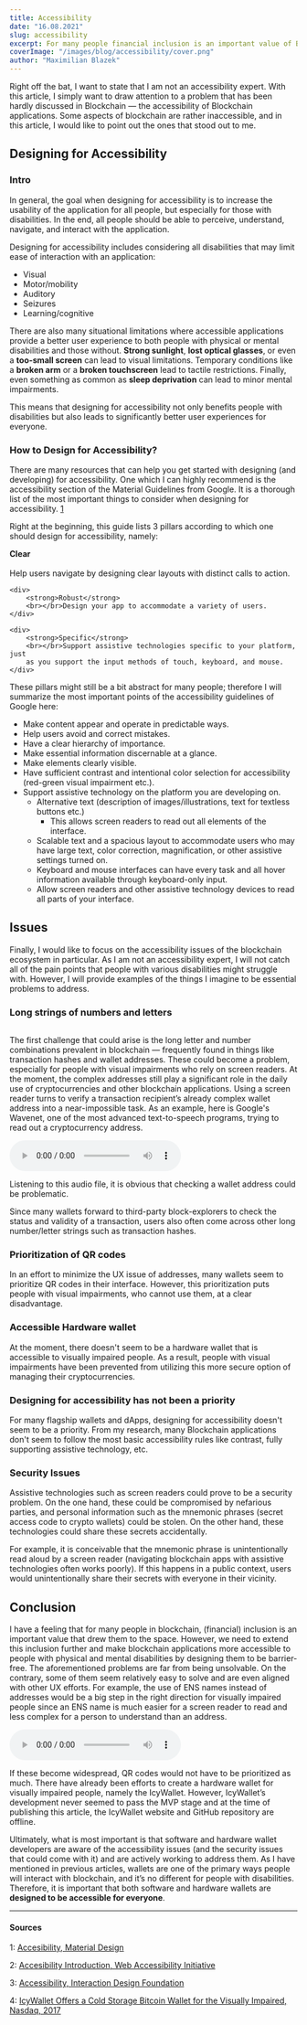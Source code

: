 ```yaml
---
title: Accessibility
date: "16.08.2021"
slug: accessibility
excerpt: For many people financial inclusion is an important value of Blockchain. We need to extend this inclusion further and try to make Blockchain applications more accessible to people with physical and mental disabilities by designing them to be barrier-free.
coverImage: "/images/blog/accessibility/cover.png"
author: "Maximilian Blazek"
---
```


Right off the bat, I want to state that I am not an accessibility expert. With this article, I simply want to draw attention to a problem that has been hardly discussed in Blockchain — the accessibility of Blockchain applications. Some aspects of blockchain are rather inaccessible, and in this article, I would like to point out the ones that stood out to me.

## Designing for Accessibility

### Intro

In general, the goal when designing for accessibility is to increase the usability of the application for all people, but especially for those with disabilities. In the end, all people should be able to perceive, understand, navigate, and interact with the application.

Designing for accessibility includes considering all disabilities that may limit ease of interaction with an application:

- Visual
- Motor/mobility
- Auditory
- Seizures
- Learning/cognitive

There are also many situational limitations where accessible applications provide a better user experience to both people with physical or mental disabilities and those without. **Strong sunlight**, **lost optical glasses**, or even a **too-small screen** can lead to visual limitations. Temporary conditions like a **broken arm** or a **broken touchscreen** lead to tactile restrictions. Finally, even something as common as **sleep deprivation** can lead to minor mental impairments.

This means that designing for accessibility not only benefits people with disabilities but also leads to significantly better user experiences for everyone.

### How to Design for Accessibility?

There are many resources that can help you get started with designing (and developing) for accessibility. One which I can highly recommend is the accessibility section of the Material Guidelines from Google. It is a thorough list of the most important things to consider when designing for accessibility. [1](#1)

Right at the beginning, this guide lists 3 pillars according to which one should design for accessibility, namely:

<div class="article-grid">
    <div>
        <strong>Clear</strong>
        <br></br>Help users navigate by designing clear layouts with distinct
        calls to action.
    </div>

    <div>
        <strong>Robust</strong>
        <br></br>Design your app to accommodate a variety of users.
    </div>

    <div>
        <strong>Specific</strong>
        <br></br>Support assistive technologies specific to your platform, just
        as you support the input methods of touch, keyboard, and mouse.
    </div>

</div>

These pillars might still be a bit abstract for many people; therefore I will summarize the most important points of the accessibility guidelines of Google here:

- Make content appear and operate in predictable ways.
- Help users avoid and correct mistakes.
- Have a clear hierarchy of importance.
- Make essential information discernable at a glance.
- Make elements clearly visible.
- Have sufficient contrast and intentional color selection for accessibility (red-green visual impairment etc.).
- Support assistive technology on the platform you are developing on.
    - Alternative text (description of images/illustrations, text for textless buttons etc.)
        - This allows screen readers to read out all elements of the interface.
    - Scalable text and a spacious layout to accommodate users who may have large text, color correction, magnification, or other assistive settings turned on.
    - Keyboard and mouse interfaces can have every task and all hover information available through keyboard-only input.
    - Allow screen readers and other assistive technology devices to read all parts of your interface.

## Issues

Finally, I would like to focus on the accessibility issues of the blockchain ecosystem in particular. As I am not an accessibility expert, I will not catch all of the pain points that people with various disabilities might struggle with. However, I will provide examples of the things I imagine to be essential problems to address.

### Long strings of numbers and letters

<a href="/apps/app-1617789909158-coinbase-wallet-f24t9fewj/screen/7gqf12qgb">
    <img
        class="article-image-left"
        src="/images/blog/accessibility/img1.jpg"
        alt=""
    ></img>
</a>

The first challenge that could arise is the long letter and number combinations prevalent in blockchain — frequently found in things like transaction hashes and wallet addresses. These could become a problem, especially for people with visual impairments who rely on screen readers. At the moment, the complex addresses still play a significant role in the daily use of cryptocurrencies and other blockchain applications. Using a screen reader turns to verify a transaction recipient’s already complex wallet address into a near-impossible task. As an example, here is Google's Wavenet, one of the most advanced text-to-speech programs, trying to read out a cryptocurrency address.

<audio controls>
    <source src="/article_extra_content/address.mp3" type="audio/mpeg"></source>
    Your browser does not support the audio element.
</audio>

Listening to this audio file, it is obvious that checking a wallet address could be problematic.

Since many wallets forward to third-party block-explorers to check the status and validity of a transaction, users also often come across other long number/letter strings such as transaction hashes.

### Prioritization of QR codes

In an effort to minimize the UX issue of addresses, many wallets seem to prioritize QR codes in their interface. However, this prioritization puts people with visual impairments, who cannot use them, at a clear disadvantage.

### Accessible Hardware wallet

At the moment, there doesn't seem to be a hardware wallet that is accessible to visually impaired people. As a result, people with visual impairments have been prevented from utilizing this more secure option of managing their cryptocurrencies.

### Designing for accessibility has not been a priority

For many flagship wallets and dApps, designing for accessibility doesn't seem to be a priority. From my research, many Blockchain applications don't seem to follow the most basic accessibility rules like contrast, fully supporting assistive technology, etc.

### Security Issues

Assistive technologies such as screen readers could prove to be a security problem. On the one hand, these could be compromised by nefarious parties, and personal information such as the mnemonic phrases (secret access code to crypto wallets) could be stolen. On the other hand, these technologies could share these secrets accidentally.

For example, it is conceivable that the mnemonic phrase is unintentionally read aloud by a screen reader (navigating blockchain apps with assistive technologies often works poorly). If this happens in a public context, users would unintentionally share their secrets with everyone in their vicinity.

## Conclusion

I have a feeling that for many people in blockchain, (financial) inclusion is an important value that drew them to the space. However, we need to extend this inclusion further and make blockchain applications more accessible to people with physical and mental disabilities by designing them to be barrier-free. The aforementioned problems are far from being unsolvable. On the contrary, some of them seem relatively easy to solve and are even aligned with other UX efforts. For example, the use of ENS names instead of addresses would be a big step in the right direction for visually impaired people since an ENS name is much easier for a screen reader to read and less complex for a person to understand than an address.

<audio controls>
    <source src="/article_extra_content/ens.mp3" type="audio/mpeg"></source>
    Your browser does not support the audio element.
</audio>

If these become widespread, QR codes would not have to be prioritized as much. There have already been efforts to create a hardware wallet for visually impaired people, namely the IcyWallet. However, IcyWallet’s development never seemed to pass the MVP stage and at the time of publishing this article, the IcyWallet website and GitHub repository are offline.

Ultimately, what is most important is that software and hardware wallet developers are aware of the accessibility issues (and the security issues that could come with it) and are actively working to address them. As I have mentioned in previous articles, wallets are one of the primary ways people will interact with blockchain, and it’s no different for people with disabilities. Therefore, it is important that both software and hardware wallets are **designed to be accessible for everyone**.

---

#### Sources

1: <a name="1" href="https://material.io/design/usability/accessibility.html">Accesibility, Material Design</a>

2: <a name="2" href="https://www.w3.org/WAI/fundamentals/accessibility-intro/">Accesibility Introduction, Web Accessibility Initiative</a>

3: <a name="3" href="https://www.interaction-design.org/literature/topics/accessibility">Accessibility, Interaction Design Foundation</a>

4: <a name="4" href="https://www.nasdaq.com/articles/icywallet-offers-a-cold-storage-bitcoin-wallet-for-the-visually-impaired-2017-12-12">IcyWallet Offers a Cold Storage Bitcoin Wallet for the Visually Impaired, Nasdaq, 2017</a>
